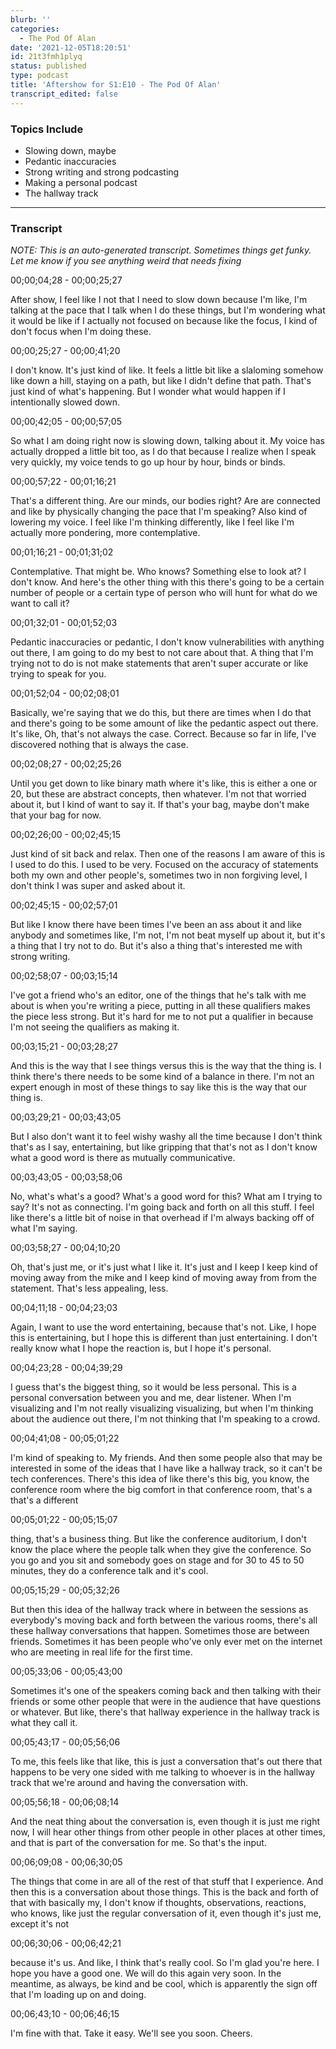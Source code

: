```yaml
---
blurb: ''
categories:
  - The Pod Of Alan
date: '2021-12-05T18:20:51'
id: 21t3fmh1plyq
status: published
type: podcast
title: 'Aftershow for S1:E10 - The Pod Of Alan'
transcript_edited: false
---
```


<PodcastLinks />

<PodcastPlayer src="https://cdn.simplecast.com/audio/f900955e-9fdd-4695-bf12-22eeee2f4d9e/episodes/b9791247-a0a2-436d-9b7f-9cbe3a9b08c9/audio/f86d63d9-ca98-4be6-87b1-1e56a8af2bcb/default_tc.mp3" />

### Topics Include

- Slowing down, maybe
- Pedantic inaccuracies 
- Strong writing and strong podcasting
- Making a personal podcast
- The hallway track

---

### Transcript

_NOTE: This is an auto-generated transcript. Sometimes things get funky. Let me know if you see anything weird that needs fixing_

00;00;04;28 - 00;00;25;27

After show, I feel like I not that I need to slow down because I'm like, I'm talking at the pace that I talk when I do these things, but I'm wondering what it would be like if I actually not focused on because like the focus, I kind of don't focus when I'm doing these.

00;00;25;27 - 00;00;41;20

I don't know. It's just kind of like. It feels a little bit like a slaloming somehow like down a hill, staying on a path, but like I didn't define that path. That's just kind of what's happening. But I wonder what would happen if I intentionally slowed down.

00;00;42;05 - 00;00;57;05

So what I am doing right now is slowing down, talking about it. My voice has actually dropped a little bit too, as I do that because I realize when I speak very quickly, my voice tends to go up hour by hour, binds or binds.

00;00;57;22 - 00;01;16;21

That's a different thing. Are our minds, our bodies right? Are are connected and like by physically changing the pace that I'm speaking? Also kind of lowering my voice. I feel like I'm thinking differently, like I feel like I'm actually more pondering, more contemplative.

00;01;16;21 - 00;01;31;02

Contemplative. That might be. Who knows? Something else to look at? I don't know. And here's the other thing with this there's going to be a certain number of people or a certain type of person who will hunt for what do we want to call it?

00;01;32;01 - 00;01;52;03

Pedantic inaccuracies or pedantic, I don't know vulnerabilities with anything out there, I am going to do my best to not care about that. A thing that I'm trying not to do is not make statements that aren't super accurate or like trying to speak for you.

00;01;52;04 - 00;02;08;01

Basically, we're saying that we do this, but there are times when I do that and there's going to be some amount of like the pedantic aspect out there. It's like, Oh, that's not always the case. Correct. Because so far in life, I've discovered nothing that is always the case.

00;02;08;27 - 00;02;25;26

Until you get down to like binary math where it's like, this is either a one or 20, but these are abstract concepts, then whatever. I'm not that worried about it, but I kind of want to say it. If that's your bag, maybe don't make that your bag for now.

00;02;26;00 - 00;02;45;15

Just kind of sit back and relax. Then one of the reasons I am aware of this is I used to do this. I used to be very. Focused on the accuracy of statements both my own and other people's, sometimes two in non forgiving level, I don't think I was super and asked about it.

00;02;45;15 - 00;02;57;01

But like I know there have been times I've been an ass about it and like anybody and sometimes like, I'm not, I'm not beat myself up about it, but it's a thing that I try not to do. But it's also a thing that's interested me with strong writing.

00;02;58;07 - 00;03;15;14

I've got a friend who's an editor, one of the things that he's talk with me about is when you're writing a piece, putting in all these qualifiers makes the piece less strong. But it's hard for me to not put a qualifier in because I'm not seeing the qualifiers as making it.

00;03;15;21 - 00;03;28;27

And this is the way that I see things versus this is the way that the thing is. I think there's there needs to be some kind of a balance in there. I'm not an expert enough in most of these things to say like this is the way that our thing is.

00;03;29;21 - 00;03;43;05

But I also don't want it to feel wishy washy all the time because I don't think that's as I say, entertaining, but like gripping that that's not as I don't know what a good word is there as mutually communicative.

00;03;43;05 - 00;03;58;06

No, what's what's a good? What's a good word for this? What am I trying to say? It's not as connecting. I'm going back and forth on all this stuff. I feel like there's a little bit of noise in that overhead if I'm always backing off of what I'm saying.

00;03;58;27 - 00;04;10;20

Oh, that's just me, or it's just what I like it. It's just and I keep I keep kind of moving away from the mike and I keep kind of moving away from from the statement. That's less appealing, less.

00;04;11;18 - 00;04;23;03

Again, I want to use the word entertaining, because that's not. Like, I hope this is entertaining, but I hope this is different than just entertaining. I don't really know what I hope the reaction is, but I hope it's personal.

00;04;23;28 - 00;04;39;29

I guess that's the biggest thing, so it would be less personal. This is a personal conversation between you and me, dear listener. When I'm visualizing and I'm not really visualizing visualizing, but when I'm thinking about the audience out there, I'm not thinking that I'm speaking to a crowd.

00;04;41;08 - 00;05;01;22

I'm kind of speaking to. My friends. And then some people also that may be interested in some of the ideas that I have like a hallway track, so it can't be tech conferences. There's this idea of like there's this big, you know, the conference room where the big comfort in that conference room, that's a that's a different

00;05;01;22 - 00;05;15;07

thing, that's a business thing. But like the conference auditorium, I don't know the place where the people talk when they give the conference. So you go and you sit and somebody goes on stage and for 30 to 45 to 50 minutes, they do a conference talk and it's cool.

00;05;15;29 - 00;05;32;26

But then this idea of the hallway track where in between the sessions as everybody's moving back and forth between the various rooms, there's all these hallway conversations that happen. Sometimes those are between friends. Sometimes it has been people who've only ever met on the internet who are meeting in real life for the first time.

00;05;33;06 - 00;05;43;00

Sometimes it's one of the speakers coming back and then talking with their friends or some other people that were in the audience that have questions or whatever. But like, there's that hallway experience in the hallway track is what they call it.

00;05;43;17 - 00;05;56;06

To me, this feels like that like, this is just a conversation that's out there that happens to be very one sided with me talking to whoever is in the hallway track that we're around and having the conversation with.

00;05;56;18 - 00;06;08;14

And the neat thing about the conversation is, even though it is just me right now, I will hear other things from other people in other places at other times, and that is part of the conversation for me. So that's the input.

00;06;09;08 - 00;06;30;05

The things that come in are all of the rest of that stuff that I experience. And then this is a conversation about those things. This is the back and forth of that with basically my, I don't know if thoughts, observations, reactions, who knows, like just the regular conversation of it, even though it's just me, except it's not

00;06;30;06 - 00;06;42;21

because it's us. And like, I think that's really cool. So I'm glad you're here. I hope you have a good one. We will do this again very soon. In the meantime, as always, be kind and be cool, which is apparently the sign off that I'm loading up on and doing.

00;06;43;10 - 00;06;46;15

I'm fine with that. Take it easy. We'll see you soon. Cheers.


